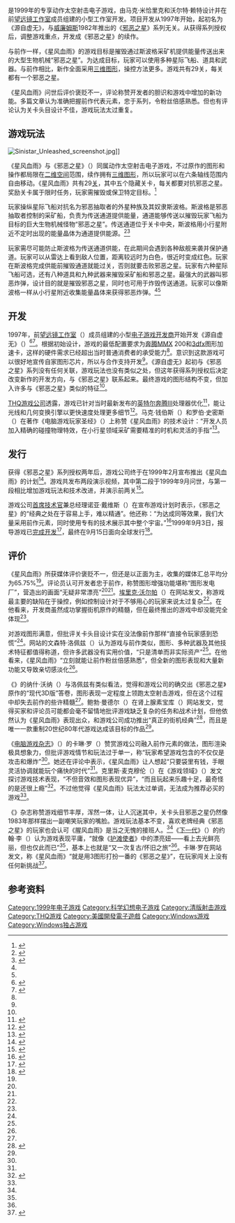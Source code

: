 {{noteTA
|G1=Games
|1=zh-hans:护滩使者;zh-hant:霹靂遊俠;zh-cn:护滩使者;zh-tw:海灘遊俠;zh-hk:沙灘拯救隊;zh-mo:沙灘拯救隊;
}}
{{Infobox video game
|title= 星风血雨
|image= Sinistar Unleashed cover.jpg
|developer= {{lang|en|GameFX}}
|publisher= [[THQ游戏公司|THQ]]
|designer= 马克·米恰里克、沃尔特·赖特<ref name="Tech Info">{{cite web | title = Sinistar: Unleashed Tech Info | url = http://www.gamespot.com/sinistar-unleashed/techinfo/platform/pc/ | work = GameSpot | accessdate = 2013-01-06 | archiveurl = https://web.archive.org/web/20130106101017/http://www.gamespot.com/sinistar-unleashed/techinfo/platform/pc/ | archivedate = 2013-01-06 | deadurl = yes}}</ref>
|composer=玛希·哈苏、鲁迪格·胡伯、约翰·本肖普<ref name="Tech Info" />
|engine=
|released= {{vgrelease|WW|1999年9月15日}}
|genre= 太空射击
|modes=[[单人电子游戏|单人]]、[[多人电子游戏|多人]]
|platforms= {{lang|en|[[Microsoft_Windows|Microsoft Windows]]}}
}}
{{vgname|星风血雨|en=Sinistar: Unleashed}}是1999年的{{lang|en|[[Microsoft_Windows|Microsoft Windows]]}}专享动作太空射击电子游戏，由马克·米恰里克和沃尔特·赖特设计并在前[[望远镜工作室|望远镜工作室]]成员组建的小型工作室{{lang|en|GameFX}}开发。项目开发从1997年开始，起初名为《源自虚无》，与[[WMS产业|威廉姆斯]]1982年推出的《[[邪恶之星|邪恶之星]]》系列无关。从{{lang|en|[[Midway|Midway Games]]}}获得系列授权后，{{lang|en|GameFX}}调整游戏重点，开发成《邪恶之星》的续作。

与前作一样，《星风血雨》的游戏目标是摧毁通过斯波格采矿机提供能量传送出来的大型生物机械“邪恶之星”。为达成目标，玩家可以使用多种星际飞船、道具和武器。与前作相比，新作全面采用[[三维计算机图形|三维图形]]，操控方法更多。游戏共有29关，每关都有一个邪恶之星。

《星风血雨》问世后评价褒贬不一，评论称赞开发者的胆识和游戏中增加的新功能。多篇文章认为{{lang|en|GameFX}}准确把握前作代表元素，忠于系列，令粉丝倍感熟悉。但也有评论认为关卡头目设计不佳，游戏玩法太过重复。

== 游戏玩法 ==
[[File:Sinistar_Unleashed_screenshot.jpg|thumbnail]]]]

《星风血雨》与《邪恶之星》（{{lang|en|''Sinistar''}}）同属动作太空射击电子游戏，不过原作的图形和操作都局限在[[二维计算机图形|二维空间]]范围，续作拥有[[三维计算机图形|三维图形]]，所以玩家可以在六条轴线范围内自由移动。《星风血雨》共有29[[关卡_(电子游戏)|关]]，其中五个隐藏关卡，每关都要对抗邪恶之星。奖励关卡属于限时任务，玩家需摧毁或保卫特定目标。<ref name="GameSpot Review">{{cite web | last = Wolpaw | first = Erick | date = 1999-10-06 | title = Sinistar: Unleashed Review | work = GameSpot | archiveurl = https://web.archive.org/web/20190521203831/https://www.gamespot.com/reviews/sinistar-unleashed-review/1900-2533058/ | url = https://www.gamespot.com/reviews/sinistar-unleashed-review/1900-2533058/ | accessdate = 2020-07-05 | archivedate = 2019-05-21 | deadurl = yes}}</ref>

玩家操纵星际飞船对抗名为邪恶抽取者的外星种族及其奴隶斯波格。斯波格是邪恶抽取者控制的采矿船，负责为传送通道提供能量，通道能够传送以摧毁玩家飞船为目标的巨大生物机械怪物“邪恶之星”。传送通道位于关卡中央，斯波格用小行星附近不定时出现的能量晶体为通道提供能源。<ref name="GameSpot Preview">{{cite web | last = Park | first = Andrew | date = 1999-06-22 | title = Sinistar: Unleashed Preview | url = http://www.gamespot.com/articles/sinistar-unleashed-preview/1100-2559746/ | work = GameSpot | publisher = CBS Interactive | accessdate = 2012-09-11 | archiveurl = https://www.webcitation.org/6Aap3tc3D?url=http://www.gamespot.com/sinistar-unleashed/previews/sinistar-unleashed-preview-2559746/ | archivedate = 2012-09-11 | deadurl = yes}}</ref><ref name="IGN Preview">{{cite web | last = Blevins | first = Tal | date = 1999-07-21 | title = Sinistar: Unleashed | url = https://www.ign.com/articles/1999/07/22/sinistar-unleashed-2 | work = [[IGN|IGN]] | accessdate = 2020-07-05 | archiveurl = https://web.archive.org/web/20160325170149/http://www.ign.com/articles/1999/07/22/sinistar-unleashed-2 | archivedate = 2016-03-25 | deadurl = no}}</ref>

玩家需尽可能防止斯波格为传送通道供能，在此期间会遇到各种敌舰来袭并保护通道。玩家可以从雷达上看到敌人位置，距离较远时为白色，很近时变成红色。玩家在斯波格完成供能前摧毁通道就能过关，否则就要击败邪恶之星。玩家有六种星际飞船可选，还有八种道具和九种武器来摧毁采矿船和邪恶之星。最强大的武器叫邪恶炸弹，设计目的就是摧毁邪恶之星，同时也可用于炸毁传送通道。玩家可以像斯波格一样从小行星附近收集能量晶体来获得邪恶炸弹。<ref name="GameSpot Preview" /><ref name="IGN Preview" />

== 开发 ==
1997年，前[[望远镜工作室|望远镜工作室]]（{{lang|en|Looking Glass Studios}}）成员组建的小型[[游戏开发者|电子游戏开发商]]{{lang|en|GameFX}}开始开发《源自虚无》（{{lang|en|''Out of the Void''}}）<ref name="NGen31">{{cite magazine | title = NG Alphas: Out of the Void | magazine = Next Generation | issue = 31 | publisher = Imagine Media | date = 1997-07 | pages = 69-70 | url = https://archive.org/details/NEXT_Generation_31/page/n70 | accessdate = 2020-07-05}}</ref><ref name="AGH">{{cite web | title = AGH Preview – Sinistar: Unleashed | archivedate = 2017-03-29 | url = http://www.atarihq.com/features/sinistar/ | work = Atari Gaming Headquarters | accessdate = 2020-07-05 | archiveurl = https://web.archive.org/web/20170329195039/http://www.atarihq.com/features/sinistar/ | deadurl = no}}</ref>。根据初始设计，游戏的最低配置要求为[[奔腾|奔腾]]MMX 200和[[3dfx_Interactive|3dfx]]图形加速卡，这样的硬件需求已经超出当时普通消费者的承受能力<ref name="NGen31" />。{{lang|en|3dfx}}意识到这款游戏可以很好地宣传自家图形芯片，所以与{{lang|en|GameFX}}合作支持开发<ref name="NGen31" />。《源自虚无》起初与《邪恶之星》系列没有任何关联，游戏玩法也没有类似之处，但{{lang|en|GameFX}}这年获得系列授权后决定改变新作的开发方向，与《邪恶之星》联系起来。最终游戏的图形结构不变，但加入许多与《邪恶之星》类似的特征<ref name="AGH" />。

[[THQ游戏公司|THQ游戏公司]]透露，游戏已针对当时最新发布的[[英特尔|英特尔]][[奔腾III|奔腾III]]处理器优化<ref>{{cite web | archiveurl = https://web.archive.org/web/20140221162813/http://news.cnet.com/Intel-touts-Pentium-III-enhancements/2100-1001_3-221788.html | last = Kanellos | first = Michael | title = Intel touts Pentium III enhancements | deadurl = no | url = https://www.cnet.com/news/intel-touts-pentium-iii-enhancements/ | work = [[CNET|CNet]] | accessdate = 2020-07-05 | date = 1999-02-17 | archivedate =2014-02-21}}</ref>，能让光线和几何变换引擎以更快速度处理更多细节<ref>{{cite web | last = Calabasas | first = Calif | title = THQ Sends Arcade Cult-Classic, "Sinistar: Unleashed" to PC; New Game Takes Advantage of Intel Pentium III Processor Capabilities | url = http://www.thefreelibrary.com/-a053896251 | work = [[美国商业信息|Business Wire]] | accessdate = 2016-03-05 | date = 1999-02-17 | archivedate = 2016-03-05 | archiveurl = https://web.archive.org/web/20160305154854/http://www.thefreelibrary.com/-a053896251 | deadurl = yes}}</ref>。马克·钱伯斯（{{lang|en|Mark L. Chambers}}）和罗伯·史密斯（{{lang|en|Rob Smith}}）在著作《电脑游戏玩家圣经》（{{lang|en|''Computer Gamer's Bible''}}）上称赞《星风血雨》的技术设计：“开发人员加入精确的碰撞物理特效，在小行星领域采矿需要精准的时机和灵活的手指”<ref>{{cite book | title = Computer Gamer's Bible | year = 2000 | publisher = John Wiley & Sons | isbn = 9780764533730 | page = 510 | url = https://books.google.com.tw/books?id=Zy9mQ0HCkDcC&redir_esc=y | author1 = Mark L. Chambers | author2 = Rob Smith | accessdate = 2020-07-05 | archive-date = 2020-12-24 | archive-url = https://web.archive.org/web/20201224064410/https://books.google.com.tw/books?id=Zy9mQ0HCkDcC&redir_esc=y | dead-url = no }}</ref>。

== 发行 ==
{{lang|en|[[Midway|Midway Games]]}}获得《邪恶之星》系列授权两年后，{{lang|en|THQ}}游戏公司终于在1999年2月宣布推出《星风血雨》的计划<ref>{{cite web | date = 1999-02-03 | title = Sinistar Headed to PC | url = https://www.ign.com/articles/1999/02/04/sinistar-headed-to-pc | work = IGN | accessdate = 2020-07-05 | archiveurl = https://archive.vn/20130126024555/http://www.ign.com/articles/1999/02/04/sinistar-headed-to-pc | archivedate = 2013-01-26 | deadurl = no}}</ref>。游戏共发布两段演示视频，其中第二段于1999年9月问世，与第一段相比增加游戏玩法和技术改进，并演示前两关<ref>{{cite web | last = IGN Staff | date = 1999-09-16 | title = New Sinistar: Unleashed Demo, er, Unleashed | url = https://www.ign.com/articles/1999/09/17/new-sinistar-unleashed-demo-er-unleashed | work = IGN | accessdate = 2020-07-05 | archiveurl = https://www.webcitation.org/6AapFRf4w?url=http://www.ign.com/articles/1999/09/17/new-sinistar-unleashed-demo-er-unleashed | archivedate = 2012-09-11 | deadurl = no}}</ref>。

{{lang|en|THQ}}游戏公司[[首席技术官|首席技术官]]兼{{lang|en|GameFX}}总经理诺亚·戴维斯（{{lang|en|C. Noah Davis}}）在宣布游戏计划时表示，《邪恶之星》的“经典之处在于容易上手，难以精通”。他还称：“为达成同等效果，我们大量采用前作元素，同时使用专有的{{lang|en|GameFX}}技术展示其中整个宇宙。”<ref name="Press">{{cite web | last = Calabasas | first = Calif | date = 1999-02-03 | title = THQ Rockets to the PC With "Sinistar: Unleashed"; Arcade Cult Classic Enters 3-D Universe This Summer. | url = http://www.thefreelibrary.com/-a053693030 | work = Business Wire | archiveurl = https://web.archive.org/web/20160305135917/http://www.thefreelibrary.com/-a053693030 | deadurl = yes | archivedate = 2016-03-05 | accessdate = 2016-03-05}}</ref>1999年9月3日，{{lang|en|[[IGN|IGN]]}}报导游戏已[[软件版本周期|完成开发]]<ref>{{cite web | last = IGN Staff | date = 1999-09-03 | title = News Brief-let | url = https://www.ign.com/articles/1999/09/04/news-brief-let | work = IGN | accessdate = 2020-07-06 | archiveurl = https://archive.vn/20130126045022/http://www.ign.com/articles/1999/09/04/news-brief-let | archivedate = 2013-01-26 | deadurl = no}}</ref>，最终在9月15日面向全球发行<ref>{{cite  news | last = Calabasas | first = Calif | title = THQ and GameFX Ship "Sinistar: Unleashed," 3D Space Combat PC Game of Epic Proportions; Run For Cover — The Evil Sinistar is Back! | url = http://www.thefreelibrary.com/-a055748861 | work = Business Wire | accessdate = 2016-03-05 | archiveurl = https://web.archive.org/web/20160305060311/http://www.thefreelibrary.com/-a055748861 | deadurl = yes | date = 1999-09-15 | archivedate = 2016-03-05}}</ref>。

== 评价 ==
{{Video game reviews
| GR = 65.75%<ref name="GR">{{cite web | title = Sinistar: Unleashed for PC | archivedate = 2019-12-09 | archiveurl = https://web.archive.org/web/20191209011325/https://www.gamerankings.com/pc/198659-sinistar-unleashed/index.html | url = http://www.gamerankings.com/pc/198659-sinistar-unleashed/index.html | accessdate = 2019-12-09 | deadurl = yes | work = [[GameRankings|GameRankings]]}}</ref>
| Allgame = {{Rating|3|5}}<ref name="Allgame Review">{{cite web | last = The Jaded Critic | title = Sinistar: Unleashed – Review | url = http://www.allgame.com/game.php?id=18815&tab=review | work = AllGame | accessdate = 2014-11-15 | archiveurl = https://web.archive.org/web/20141115160148/http://www.allgame.com/game.php?id=18815&tab=review | archivedate = 2014-11-15 | year = 1999 | deadurl = yes}}</ref>
| GamePro = 2.5/5<ref name="GamePro Review">{{cite news | last = Werner | first = Nash | date = 2000-01-01 | title = Sinistar Unleashed Review | url = http://www.gamepro.com/article/reviews/2486/sinistar-unleashed/ | archiveurl = https://web.archive.org/web/20110607063219/http://www.gamepro.com/article/reviews/2486/sinistar-unleashed/ | archivedate = 2011-06-07 | deadurl = yes | work = [[GamePro|GamePro]] | accessdate = 2011-06-07}}</ref>
| GSpot = 6.0/10<ref name="GameSpot Review" />
| IGN = 7.5/10<ref name="IGN Review">{{cite web | last = IGN Staff | date = 1999-09-21 | title = Sinistar: Unleashed | url = https://www.ign.com/articles/1999/09/22/sinistar-unleashed | work = [[IGN|IGN]] | accessdate = 2020-07-05 | archiveurl = https://web.archive.org/web/20190521203832/https://www.ign.com/articles/1999/09/22/sinistar-unleashed | archivedate = 2019-05-21 | deadurl = no}}</ref>
| PCZone = 80/100<ref name="PC Zone Review">{{cite journal | title = Sinistar: Unleashed | last = Shoemaker | first = Richie | journal = PC Zone | issue = 81 | page = 83 | issn = 0967-8220}}</ref>
| rev1 = 《电脑游戏杂志》
| rev1Score = {{rating|3|5}}<ref name="CGM Review">{{cite news | url = http://www.cdmag.com/articles/023/043/sinistaru_review.html | title = ''Sinistar: Unleashed'' Review | last = Law | first = Caryn | date = 1999-09-29 | work = Computer Games Magazine | publisher = Computer Games Media | accessdate = 2005-04-05 | archivedate = 2005-04-05 | deadurl = yes | archiveurl = https://web.archive.org/web/20050405094919/http://www.cdmag.com/articles/023/043/sinistaru_review.html}}</ref>
| rev2 = 《下一代》
| rev2Score = {{rating|3|5}}<ref name="Next Generation Review">{{cite news | title = Sinistar Unleashed | last = Lee | first = John | work = Next Generation | issn = 1078-9693 | page = 117}}</ref>
}}

《星风血雨》所获媒体评价褒贬不一，但还是以正面为主，{{lang|en|[[GameRankings|GameRankings]]}}收集的媒体汇总平均分为65.75%<ref name="GR" />。评论员认可开发者忠于前作，称赞图形增强功能堪称“图形发电厂”，营造出的画面“无疑非常漂亮”<ref name="GameSpot Review" /><ref name="Allgame Review" />。[[埃里克·沃尔帕|埃里克·沃尔帕]]（{{lang|en|Erik Wolpaw}}）在{{lang|en|[[GameSpot|GameSpot]]}}网站发文，称游戏最主要的缺陷在于操控，例如控制设计对于不够用心的玩家来说太过复杂<ref name="GameSpot Review" />。在他看来，开发商虽然成功掌握街机原作的精髓，但在最终推出的游戏中却没能完全体现<ref name="GameSpot Review" />。

{{lang|en|[[AllGame|AllGame]]}}对游戏图形满意，但批评关卡头目设计实在没法像前作那样“直接令玩家感到恐慌”<ref name="Allgame Review" />。{{lang|en|IGN}}网站的文森特·洛佩兹（{{lang|en|Vincent Lopez}}）认为游戏与前作类似，图形、多种武器及其他技术特征都值得称道，但许多武器没有实用价值，“只是清单而非实际资产”<ref name="IGN Review" />。在他看来，《星风血雨》“立刻就能让前作粉丝倍感熟悉”，但全新的图形表现和大量新功能又导致亲切感淡化<ref name="IGN Review" />。

《{{lang|en|[[GamePro|GamePro]]}}》的纳什·沃纳（{{lang|en|Nash Werner}}）与洛佩兹有类似看法，觉得{{lang|en|GameFX}}和{{lang|en|THQ}}游戏公司的确交出《邪恶之星》原作的“现代3D版”答卷，图形表现一定程度上领跑太空射击游戏，但在这个过程中却失去前作的些许精髓<ref name="GamePro Review" />。鲍勃·曼德尔（{{lang|en|Bob Mandel}}）在肾上腺素宝库（{{lang|en|The Adrenaline Vault}}）网站发文，觉得买家和评论员可能都会毫不留情地批评游戏缺乏复杂的任务和战术计划，但他依然认为《星风血雨》表现出众，{{lang|en|GameFX}}和{{lang|en|THQ}}游戏公司成功推出“真正的街机经典”<ref name="Avault review p3">{{cite web | last = Mandel | first = Bob | date = 1999-10-11 | title = Sinistar Unleashed PC Review | url = http://www.avault.com/reviews/pc/sinistar-unleashed-pc-review/?page=3 | work = The Adrenaline Vault | publisher = NewWorld.com, Inc. | accessdate = 2012-09-11 | archiveurl = https://www.webcitation.org/6Ac0cNR0b?url=http://www.avault.com/reviews/pc/sinistar-unleashed-pc-review/?page=3 | archivedate = 2012-09-12 | page = 3 | deadurl = yes}}</ref>，而且是唯一一款重制20世纪80年代游戏达成该目标的作品<ref name="Avault review p3" />。

《[[电脑游戏杂志|电脑游戏杂志]]》（''{{lang|en|Computer Games Magazine}}''）的卡琳·罗（{{lang|en|Caryn Law}}）赞赏{{lang|en|THQ}}游戏公司融入前作元素的做法，图形渲染极具想象力，但批评游戏情节和玩法过于单一，称“玩家希望游戏包含的不仅仅是攻击和爆炸”<ref name="CGM Review" />。她还在评论中表示，《星风血雨》让人想起“只要袋里有钱，手眼灵活协调就能玩个痛快的时代”<ref name="CGM Review" />。克里斯·麦克穆伦（{{lang|en|Chris McMullen}}）在《游戏领域》（''{{lang|en|Games Domain}}''）发文探讨游戏技术表现，“不但音效和图形表现优异”，“而且玩起来乐趣十足，最奇怪的是还很上瘾”<ref name="Games Domain Review">{{cite web | url = http://www.gamesdomain.com/gdr.cgi?zones/reviews/pc/nov99/sinistar.html | title = Sinistar Turn | last = McMullen | first = Chris | year = 1999 | work = Games Domain | accessdate = 2002-03-20 | archivedate = 2002-03-20 | archiveurl = https://web.archive.org/web/20020320060400/http://www.gamesdomain.com/gdr.cgi?zones%2Freviews%2Fpc%2Fnov99%2Fsinistar.html | dead-url = yes }}</ref>。不过他觉得《星风血雨》玩法太过单调，无法成为推荐必买的游戏<ref name="Games Domain Review" />。

《{{lang|en|[[PC_Zone|PC Zone]]}}》杂志称赞游戏细节丰厚，浑然一体，让人沉迷其中，关卡头目邪恶之星仍然像1983年那样摆出一副嘲笑玩家的嘴脸。游戏玩法基本不变，喜欢老牌经典《邪恶之星》的玩家也会认可《腥风血雨》是当之无愧的接班人。<ref name="PC Zone Review" />《[[下一代_(杂志)|下一代]]》（{{lang|en|''Next Generation''}}）的约翰·李（{{lang|en|John Lee}}）认为游戏表现平庸，“就像《[[护滩使者|护滩使者]]》中的漂亮妞——看上去光鲜亮丽，但也仅此而已”<ref name="Next Generation Review" />，基本上也就是“又一次复古/怀旧之旅”<ref name="Next Generation Review" />。卡琳·罗在{{lang|en|[[GameSpy|GameSpy]]}}网站发文，称《星风血雨》“就是用3{{lang|en|D}}图形打扮一番的《邪恶之星》”，在玩家闯关上没有任何新挑战<ref name="GameSpy 70">{{cite web | url = http://www.gamespy.com/articles/492/492401p1.html | title = That 70's Game | last = Law | first = Caryn | date = 1999-10-01 | work = [[GameSpy|GameSpy]] | accessdate = 2020-07-05 | archiveurl = https://web.archive.org/web/20160609212215/http://www.gamespy.com/articles/492/492401p1.html | deadurl = no | archivedate = 2016-06-09}}</ref>。

== 参考资料 ==
{{reflist|30em}}

[[Category:1999年电子游戏|Category:1999年电子游戏]]
[[Category:科学幻想电子游戏|Category:科学幻想电子游戏]]
[[Category:清版射击游戏|Category:清版射击游戏]]
[[Category:THQ游戏|Category:THQ游戏]]
[[Category:美國開發電子遊戲|Category:美國開發電子遊戲]]
[[Category:Windows游戏|Category:Windows游戏]]
[[Category:Windows独占游戏|Category:Windows独占游戏]]
{{Good article}}